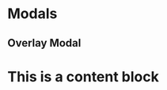 <!-- Copyright 2019 Cargill Incorporated

Licensed under the Apache License, Version 2.0 (the "License");
you may not use this file except in compliance with the License.
You may obtain a copy of the License at

    http://www.apache.org/licenses/LICENSE-2.0

Unless required by applicable law or agreed to in writing, software
distributed under the License is distributed on an "AS IS" BASIS,
WITHOUT WARRANTIES OR CONDITIONS OF ANY KIND, either express or implied.
See the License for the specific language governing permissions and
limitations under the License. -->



# Modals

## Overlay Modal

<OverlayModal>
    <h1>This is a content block</h1>
</OverlayModal>
